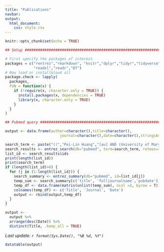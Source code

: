 ```yaml
---
title: "Publications"
navbar:
output: 
  html_document: 
    css: style.css
---
```


```r
knitr::opts_chunk$set(echo = TRUE)

## Setup #######################################################################

# First specify the packages of interest
packages = c("rentrez","rmarkdown", "knitr","dplyr","tidyr","tidyverse","stringr",
             "readxl","readr","DT")
# Now load or install&load all
package.check <- lapply(
  packages,
  FUN = function(x) {
    if (!require(x, character.only = TRUE)) {
      install.packages(x, dependencies = TRUE)
      library(x, character.only = TRUE)
    }
  }
)

## Pubmed query ################################################################

output <- data.frame(author=character(),title=character(),
                         journal=character(),date=character(),stringsAsFactors=FALSE)

search_term <- paste("((","Pei-Lin Huang","[au] AND (University of Maryland [ad] OR ","University of Florida"," [ad] OR ","Johns Hopkins University"," [ad]) NOT (Cells [mh] AND animals [mh]))")
search_results <- entrez_search(db="pubmed", term=search_term, retmax=40)
list_id <- search_results$ids
print(length(list_id))
print(search_term)
if (length(list_id)>0) {
  for (j in (1:length(list_id))) {
    search_summary <- entrez_summary(db="pubmed", id=list_id[j])
    temp_sum <- search_summary[c('title', 'fulljournalname','pubdate')]
    temp_df <- data.frame(matrix(unlist(temp_sum), ncol =3, byrow = T))
    colnames(temp_df) <- c('Title', 'Journal', 'Date')
    output <- rbind(output,temp_df)
  }
}

output <- 
  output %>% 
  arrange(desc(Date)) %>% 
  distinct(Title, .keep_all = TRUE)

```

_Last update: `r format(Sys.Date(), "%B %d, %Y")`_
```r
datatable(output)
```


